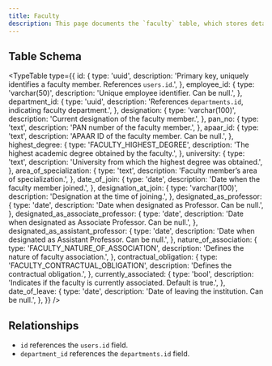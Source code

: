 ```yaml
---
title: Faculty
description: This page documents the `faculty` table, which stores details about faculty members, including their employment details, association, and academic background.
---
```


## Table Schema

<TypeTable
  type={{
    id: {
      type: 'uuid',
      description:
        'Primary key, uniquely identifies a faculty member. References `users.id`.',
    },
    employee_id: {
      type: 'varchar(50)',
      description: 'Unique employee identifier. Can be null.',
    },
    department_id: {
      type: 'uuid',
      description:
        'References `departments.id`, indicating faculty department.',
    },
    designation: {
      type: 'varchar(100)',
      description: 'Current designation of the faculty member.',
    },
    pan_no: {
      type: 'text',
      description: 'PAN number of the faculty member.',
    },
    apaar_id: {
      type: 'text',
      description: 'APAAR ID of the faculty member. Can be null.',
    },
    highest_degree: {
      type: 'FACULTY_HIGHEST_DEGREE',
      description: 'The highest academic degree obtained by the faculty.',
    },
    university: {
      type: 'text',
      description: 'University from which the highest degree was obtained.',
    },
    area_of_specialization: {
      type: 'text',
      description: 'Faculty member’s area of specialization.',
    },
    date_of_join: {
      type: 'date',
      description: 'Date when the faculty member joined.',
    },
    designation_at_join: {
      type: 'varchar(100)',
      description: 'Designation at the time of joining.',
    },
    designated_as_professor: {
      type: 'date',
      description: 'Date when designated as Professor. Can be null.',
    },
    designated_as_associate_professor: {
      type: 'date',
      description: 'Date when designated as Associate Professor. Can be null.',
    },
    designated_as_assistant_professor: {
      type: 'date',
      description: 'Date when designated as Assistant Professor. Can be null.',
    },
    nature_of_association: {
      type: 'FACULTY_NATURE_OF_ASSOCIATION',
      description: 'Defines the nature of faculty association.',
    },
    contractual_obligation: {
      type: 'FACULTY_CONTRACTUAL_OBLIGATION',
      description: 'Defines the contractual obligation.',
    },
    currently_associated: {
      type: 'bool',
      description:
        'Indicates if the faculty is currently associated. Default is true.',
    },
    date_of_leave: {
      type: 'date',
      description: 'Date of leaving the institution. Can be null.',
    },
  }}
/>

## Relationships

- `id` references the `users.id` field.
- `department_id` references the `departments.id` field.

<Cards>
  <Card title="Go to Users Table" href="./users" />
  <Card title="Go to Departments Table" href="./departments" />
</Cards>
